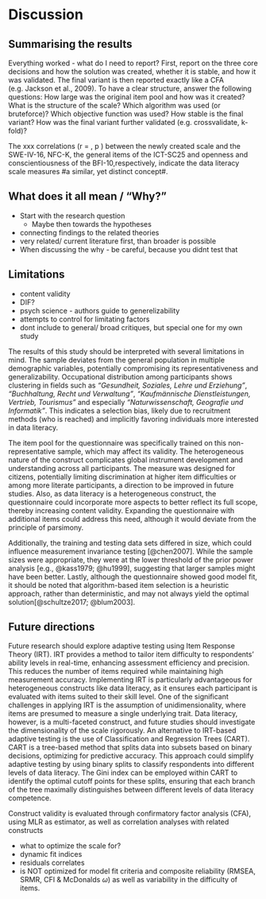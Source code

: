 # Discussion

## Summarising the results

Everything worked - what do I need to report?
First, report on the three core decisions and how the solution was created, whether it is stable, and how it was validated. The final variant is then reported exactly like a CFA (e.g. Jackson et al., 2009). To have a clear structure, answer the following questions:
How large was the original item pool and how was it created?
What is the structure of the scale?
Which algorithm was used (or bruteforce)?
Which objective function was used?
How stable is the final variant?
How was the final variant further validated (e.g. crossvalidate, k-fold)?

The xxx correlations (r = , p ) between the newly created scale and the SWE-IV-16, NFC-K, the general items of the ICT-SC25 and openness and conscientiousness of the BFI-10,respectively, indicate the data literacy scale measures #a similar, yet distinct concept#.

## What does it all mean / "Why?"

- Start with the research question
  - Maybe then towards the hypotheses
- connecting findings to the related theories
- very related/ current literature first, than broader is possible
- When discussing the why - be careful, because you didnt test that

## Limitations
- content validity
- DIF?
- psych science - authors guide to generelizability
- attempts to control for limitating factors
- dont include to general/ broad critiques, but special one for my own study

The results of this study should be interpreted with several limitations in mind. The sample deviates from the general population in multiple demographic variables, potentially compromising its representativeness and generalizability. Occupational distribution among participants shows clustering in fields such as *"Gesundheit, Soziales, Lehre und Erziehung"*, *"Buchhaltung, Recht und Verwaltung"*, *"Kaufmännische Dienstleistungen, Vertrieb, Tourismus"* and especially *"Naturwissenschaft, Geografie und Informatik"*. This indicates a selection bias, likely due to recruitment methods (who is reached) and implicitly favoring individuals more interested in data literacy.

The item pool for the questionnaire was specifically trained on this non-representative sample, which may affect its validity. The heterogeneous nature of the construct complicates global instrument development and understanding across all participants. The measure was designed for citizens, potentially limiting discrimination at higher item difficulties or among more literate participants, a direction to be improved in future studies. Also, as data literacy is a heterogeneous construct, the questionnaire could incorporate more aspects to better reflect its full scope, thereby increasing content validity. Expanding the questionnaire with additional items could address this need, although it would deviate from the principle of parsimony.

Additionally, the training and testing data sets differed in size, which could influence measurement invariance testing [@chen2007]. While the sample sizes were appropriate, they were at the lower threshold of the prior power analysis [e.g., @kass1979; @hu1999], suggesting that larger samples might have been better. Lastly, although the questionnaire showed good model fit, it should be noted that algorithm-based item selection is a heuristic approach, rather than deterministic, and may not always yield the optimal solution[@schultze2017; @blum2003].

## Future directions
Future research should explore adaptive testing using Item Response Theory (IRT). IRT provides a method to tailor item difficulty to respondents' ability levels in real-time, enhancing assessment efficiency and precision. This reduces the number of items required while maintaining high measurement accuracy. Implementing IRT is particularly advantageous for heterogeneous constructs like data literacy, as it ensures each participant is evaluated with items suited to their skill level. One of the significant challenges in applying IRT is the assumption of unidimensionality, where items are presumed to measure a single underlying trait. Data literacy, however, is a multi-faceted construct, and future studies should investigate the dimensionality of the scale rigorously. 
An alternative to IRT-based adaptive testing is the use of Classification and Regression Trees (CART). CART is a tree-based method that splits data into subsets based on binary decisions, optimizing for predictive accuracy. This approach could simplify adaptive testing by using binary splits to classify respondents into different levels of data literacy. The Gini index can be employed within CART to identify the optimal cutoff points for these splits, ensuring that each branch of the tree maximally distinguishes between different levels of data literacy competence.


########################################

Construct validity is evaluated through confirmatory factor analysis (CFA), using MLR as estimator, as well as correlation analyses with related constructs

- what to optimize the scale for?
- dynamic fit indices
- residuals correlates 
- is NOT optimized for model fit criteria and composite reliability (RMSEA, SRMR, CFI & McDonalds $\omega$) as well as variability in the difficulty of items.
